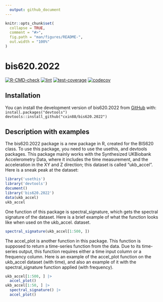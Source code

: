 ```yaml
---
  output: github_document
---
```

  
  <!-- README.md is generated from README.Rmd. Please edit that file -->
  
```r
knitr::opts_chunk$set(
  collapse = TRUE,
  comment = "#>",
  fig.path = "man/figures/README-",
  out.width = "100%"
)
```

# bis620.2022
<!-- badges: start -->
[![R-CMD-check](https://github.com/cxin88/bis620.2022/actions/workflows/R-CMD-check.yaml/badge.svg)](https://github.com/cxin88/bis620.2022/actions/workflows/R-CMD-check.yaml)
[![lint](https://github.com/cxin88/bis620.2022/actions/workflows/lint.yaml/badge.svg)](https://github.com/cxin88/bis620.2022/actions/workflows/lint.yaml)
[![test-coverage](https://github.com/cxin88/bis620.2022/actions/workflows/test-coverage.yaml/badge.svg)](https://github.com/cxin88/bis620.2022/actions/workflows/test-coverage.yaml)
[![codecov](https://codecov.io/gh/cxin88/bis620.2022/branch/master/graph/badge.svg?token=0YK0U2R5W3)](https://codecov.io/gh/cxin88/bis620.2022)
<!-- badges: end -->


## Installation

You can install the development version of bis620.2022 from [GitHub](https://github.com/cxin88/bis620.2022) with: <br>
  `install.packages("devtools")` <br>
  `devtools::install_github("cxin88/bis620.2022")`


## Description with examples
The bis620.2022 package is a new package in R, created for the BIS620 class. To use this package, you need to use the usethis, and devtools packages. This package mainly works with the Synthesized UKBiobank Accelerometry Data, where it includes the time measurement, and the acceleration in the XY and Z direction; this dataset is called "ukb_accel". Here is a sneak peak at the dataset:
```r
library('usethis')
library('devtools')
document()
library('bis620.2022')
data(ukb_accel)
ukb_accel
```
One function of this package is spectral_signature, which gets the spectral signature of the dataset. Here is a brief example of what the function looks like when used on the ukb_accel. dataset.
```r
spectral_signature(ukb_accel[1:500, ])
```
The accel_plot is another function in this package. This function is supposed to return a time-series function from the data. Due to its time-series output, this function requires either a time input column or a frequency column. Here is an example of the accel_plot function on the ukb_accel dataset (with time), and also an example of it with the spectral_signature function applied (with frequency).
```r
ukb_accel[1:500, ] |>
  accel_plot()
ukb_accel[1:50, ] |>
  spectral_signature() |>
  accel_plot()
```
